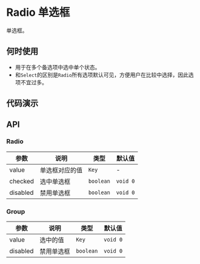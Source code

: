 
# Radio 单选框

单选框。

## 何时使用

- 用于在多个备选项中选中单个状态。
- 和`Select`的区别是`Radio`所有选项默认可见，方便用户在比较中选择，因此选项不宜过多。

## 代码演示

<Usage src='/components/radio/basic.tsx' title='基本' description='最简单的用法。' />
<Usage src='/components/radio/group.tsx' title='单选组合' description='一组互斥的 Radio 配合使用。' />
<Usage src='/components/radio/disabled.tsx' title='禁用' description='禁用的 Radio。' />

## API

### Radio

| 参数     | 说明           | 类型      | 默认值   |
| -------- | -------------- | --------- | -------- |
| value    | 单选框对应的值 | `Key`     | -        |
| checked  | 选中单选框     | `boolean` | `void 0` |
| disabled | 禁用单选框     | `boolean` | `void 0` |

### Group

| 参数     | 说明       | 类型      | 默认值   |
| -------- | ---------- | --------- | -------- |
| value    | 选中的值   | `Key`     | `void 0` |
| disabled | 禁用单选框 | `boolean` | `void 0` |
